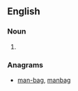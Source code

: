 ==English==

===Noun===
{{en-noun|head=[[bag]] [[man]]|bag men}}

# {{alternative spelling of|bagman}}

===Anagrams===
* [[man-bag#English|man-bag]], [[manbag#English|manbag]]